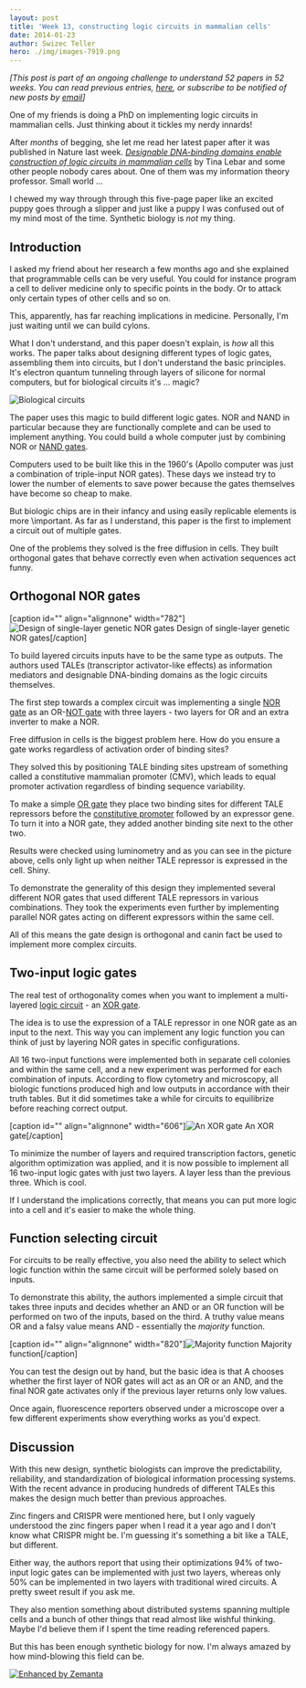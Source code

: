 ```yaml
---
layout: post
title: 'Week 13, constructing logic circuits in mammalian cells'
date: 2014-01-23
author: Swizec Teller
hero: ./img/images-7919.png
---
```

_\[This post is part of an ongoing challenge to understand 52 papers in 52 weeks. You can read previous entries, [here](http://swizec.com/blog/category/52-papers-in-52-weeks), or subscribe to be notified of new posts by [email](http://swiz.ec/52papers-list)]_



One of my friends is doing a PhD on implementing logic circuits in mammalian cells. Just thinking about it tickles my nerdy innards!



After _months_ of begging, she let me read her latest paper after it was published in Nature last week. _[Designable DNA-binding domains enable construction of logic circuits in mammalian cells](http://www.nature.com/nchembio/journal/vaop/ncurrent/full/nchembio.1433.html)_ by Tina Lebar and some other people nobody cares about. One of them was my information theory professor. Small world ...



I chewed my way through through this five-page paper like an excited puppy goes through a slipper and just like a puppy I was confused out of my mind most of the time. Synthetic biology is _not_ my thing.

## Introduction

I asked my friend about her research a few months ago and she explained that programmable cells can be very useful. You could for instance program a cell to deliver medicine only to specific points in the body. Or to attack only certain types of other cells and so on.



This, apparently, has far reaching implications in medicine. Personally, I'm just waiting until we can build cylons.



What I don't understand, and this paper doesn't explain, is _how_ all this works. The paper talks about designing different types of logic gates, assembling them into circuits, but I don't understand the basic principles. It's electron quantum tunneling through layers of silicone for normal computers, but for biological circuits it's ... magic?



![Biological circuits](./img/images-7835.gif)



The paper uses this magic to build different logic gates. NOR and NAND in particular because they are functionally complete and can be used to implement anything. You could build a whole computer just by combining NOR or [NAND gates](http://en.wikipedia.org/wiki/NAND_gate "NAND gate").



Computers used to be built like this in the 1960's (Apollo computer was just a combination of triple-input NOR gates). These days we instead try to lower the number of elements to save power because the gates themselves have become so cheap to make.



But biologic chips are in their infancy and using easily replicable elements is more \\important. As far as I understand, this paper is the first to implement a circuit out of multiple gates.



One of the problems they solved is the free diffusion in cells. They built orthogonal gates that behave correctly even when activation sequences act funny.

## Orthogonal NOR gates

\[caption id="" align="alignnone" width="782"]![Design of single-layer genetic NOR gates](./img/images-7919.png "Design of single-layer genetic NOR gates") Design of single-layer genetic NOR gates\[/caption]



To build layered circuits inputs have to be the same type as outputs. The authors used TALEs (transcriptor activator-like effects) as information mediators and designable DNA-binding domains as the logic circuits themselves.



The first step towards a complex circuit was implementing a single [NOR gate](http://en.wikipedia.org/wiki/NOR_gate "NOR gate") as an OR-[NOT gate](http://en.wikipedia.org/wiki/Inverter_%28logic_gate%29 "Inverter (logic gate)") with three layers - two layers for OR and an extra inverter to make a NOR.



Free diffusion in cells is the biggest problem here. How do you ensure a gate works regardless of activation order of binding sites?



They solved this by positioning TALE binding sites upstream of something called a constitutive mammalian promoter (CMV), which leads to equal promoter activation regardless of binding sequence variability.



To make a simple [OR gate](http://en.wikipedia.org/wiki/OR_gate "OR gate") they place two binding sites for different TALE repressors before the [constitutive promoter](http://en.wikipedia.org/wiki/Promoter_%28genetics%29 "Promoter (genetics)") followed by an expressor gene. To turn it into a NOR gate, they added another binding site next to the other two.



Results were checked using luminometry and as you can see in the picture above, cells only light up when neither TALE repressor is expressed in the cell. Shiny.



To demonstrate the generality of this design they implemented several different NOR gates that used different TALE repressors in various combinations. They took the experiments even further by implementing parallel NOR gates acting on different expressors within the same cell.



All of this means the gate design is orthogonal and canin fact be used to implement more complex circuits.

## Two-input logic gates

The real test of orthogonality comes when you want to implement a multi-layered [logic circuit](http://en.wikipedia.org/wiki/Logic_gate "Logic gate") - an [XOR gate](http://en.wikipedia.org/wiki/XOR_gate "XOR gate").



The idea is to use the expression of a TALE repressor in one NOR gate as an input to the next. This way you can implement any logic function you can think of just by layering NOR gates in specific configurations.



All 16 two-input functions were implemented both in separate cell colonies and within the same cell, and a new experiment was performed for each combination of inputs. According to flow cytometry and microscopy, all biologic functions produced high and low outputs in accordance with their truth tables. But it did sometimes take a while for circuits to equilibrize before reaching correct output.



\[caption id="" align="alignnone" width="606"]![An XOR gate](./img/images-7992.png "An XOR gate") An XOR gate\[/caption]



To minimize the number of layers and required transcription factors, genetic algorithm optimization was applied, and it is now possible to implement all 16 two-input logic gates with just two layers. A layer less than the previous three. Which is cool.



If I understand the implications correctly, that means you can put more logic into a cell and it's easier to make the whole thing.

## Function selecting circuit

For circuits to be really effective, you also need the ability to select which logic function within the same circuit will be performed solely based on inputs.



To demonstrate this ability, the authors implemented a simple circuit that takes three inputs and decides whether an AND or an OR function will be performed on two of the inputs, based on the third. A truthy value means OR and a falsy value means AND - essentially the _majority_ function.



\[caption id="" align="alignnone" width="820"]![Majority function](./img/images-7993.png "Majority function") Majority function\[/caption]



You can test the design out by hand, but the basic idea is that A chooses whether the first layer of NOR gates will act as an OR or an AND, and the final NOR gate activates only if the previous layer returns only low values.



Once again, fluorescence reporters observed under a microscope over a few different experiments show everything works as you'd expect.

## Discussion

With this new design, synthetic biologists can improve the predictability, reliability, and standardization of biological information processing systems. With the recent advance in producing hundreds of different TALEs this makes the design much better than previous approaches.



Zinc fingers and CRISPR were mentioned here, but I only vaguely understood the zinc fingers paper when I read it a year ago and I don't know what CRISPR might be. I'm guessing it's something a bit like a TALE, but different.



Either way, the authors report that using their optimizations 94% of two-input logic gates can be implemented with just two layers, whereas only 50% can be implemented in two layers with traditional wired circuits. A pretty sweet result if you ask me.



They also mention something about distributed systems spanning multiple cells and a bunch of other things that read almost like wishful thinking. Maybe I'd believe them if I spent the time reading referenced papers.



But this has been enough synthetic biology for now. I'm always amazed by how mind-blowing this field can be.

[![Enhanced by Zemanta](http://img.zemanta.com/zemified_e.png?x-id=485119f1-0ea7-4a9e-adcf-cf124e742208)](http://www.zemanta.com/?px "Enhanced by Zemanta")